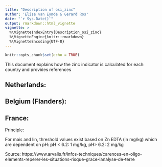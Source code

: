 ```yaml
---
title: "Description of osi_zinc"
author: 'Elise van Eynde & Gerard Ros'
date: "`r Sys.Date()`"
output: rmarkdown::html_vignette
vignette: >
  %\VignetteIndexEntry{Description_osi_zinc}
  %\VignetteEngine{knitr::rmarkdown}
  %\VignetteEncoding{UTF-8}
---
```


```r
knitr::opts_chunk$set(echo = TRUE)
```

This document explains how the zinc indicator is calculated for each country and provides references


## Netherlands:



## Belgium (Flanders): 

## France:

Principle:

For mais and lin, threshold values exist based on Zn EDTA (in mg/kg) which are dependent on pH:
pH < 6.2: 1 mg/kg, pH> 6.2: 2 mg/kg

Source: https://www.arvalis.fr/infos-techniques/carences-en-oligo-elements-reperer-les-situations-risque-grace-lanalyse-de-terre
